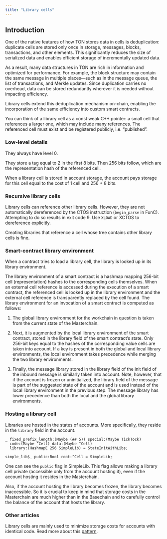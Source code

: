 ```yaml
---
title: "Library cells"
---
```



## Introduction

One of the native features of how TON stores data in cells is deduplication: duplicate cells are stored only once in storage, messages, blocks, transactions, and other elements. This significantly reduces the size of serialized data and enables efficient storage of incrementally updated data.

As a result, many data structures in TON are rich in information and optimized for performance. For example, the block structure may contain the same message in multiple places—such as in the message queue, the list of transactions, and Merkle updates. Since duplication carries no overhead, data can be stored redundantly wherever it is needed without impacting efficiency.

Library cells extend this deduplication mechanism on-chain, enabling the incorporation of the same efficiency into custom smart contracts.

<Aside>
You can think of a library cell as a const weak C++ pointer: a small cell that references a larger one, which may include many references. The referenced cell must exist and be registered publicly, i.e. “published”.
</Aside>

### Low-level details

They always have level 0.

They store a tag equal to 2 in the first 8 bits.
Then 256 bits follow, which are the representation hash of the referenced cell.

When a library cell is stored in account storage, the account pays storage for this cell equal to the cost of 1 cell and 256 + 8 bits.

### Recursive library cells

Library cells can reference other library cells. However, they are not automatically dereferenced by the CTOS instruction (`begin_parse` in FunC). Attempting to do so results in exit code 9. Use `XLOAD` or XCTOS to dereference explicitly.

Creating libraries that reference a cell whose tree contains other library cells is fine.

### Smart-contract library environment

When a contract tries to load a library cell, the library is looked up in its library environment.

The library environment of a smart contract is a hashmap mapping 256-bit cell (representation) hashes to the corresponding cells themselves. When an external cell reference is accessed during the execution of a smart contract, the referenced cell is looked up in the library environment and the external cell reference is transparently replaced by the cell found. The library environment for an invocation of a smart contract is computed as follows:

1. The global library environment for the workchain in question is taken from the current state of the Masterchain.

2. Next, it is augmented by the local library environment of the smart contract, stored in the library field of the smart contract’s state. Only 256-bit keys equal to the hashes of the corresponding value cells are taken into account. If a key is present in both the global and local library environments, the local environment takes precedence while merging the two library environments.

3. Finally, the message library stored in the library field of the init field of the inbound message is similarly taken into account. Note, however, that if the account is frozen or uninitialized, the library field of the message is part of the suggested state of the account and is used instead of the local library environment in the previous step. The message library has lower precedence than both the local and the global library environments.

### Hosting a library cell

Libraries are hosted in the states of accounts. More specifically, they reside in the `library` field in the account.
```tlb
_ fixed_prefix_length:(Maybe (## 5)) special:(Maybe TickTock)
  code:(Maybe ^Cell) data:(Maybe ^Cell)
  library:(HashmapE 256 SimpleLib) = StateInitWithLibs;

simple_lib$_ public:Bool root:^Cell = SimpleLib;
```
One can see the `public` flag in SimpleLib.
This flag allows making a library cell private (accessible only from the account hosting it), even if the account hosting it resides in the Masterchain.

Also, if the account hosting the library becomes frozen, the library becomes inaccessible. So it is crucial to keep in mind that storage costs in the Masterchain are much higher than in the Basechain and to carefully control the balance of the account that hosts the library.

### Other articles

Library cells are mainly used to minimize storage costs for accounts with identical code. Read more about this [pattern](/techniques/using-libraries).